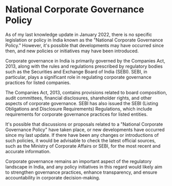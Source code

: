 # National Corporate Governance Policy
As of my last knowledge update in January 2022, there is no specific legislation or policy in India known as the "National Corporate Governance Policy." However, it's possible that developments may have occurred since then, and new policies or initiatives may have been introduced.

Corporate governance in India is primarily governed by the Companies Act, 2013, along with the rules and regulations prescribed by regulatory bodies such as the Securities and Exchange Board of India (SEBI). SEBI, in particular, plays a significant role in regulating corporate governance practices for listed companies.

The Companies Act, 2013, contains provisions related to board composition, audit committees, financial disclosures, shareholder rights, and other aspects of corporate governance. SEBI has also issued the SEBI (Listing Obligations and Disclosure Requirements) Regulations, which include requirements for corporate governance practices for listed entities.

It's possible that discussions or proposals related to a "National Corporate Governance Policy" have taken place, or new developments have occurred since my last update. If there have been any changes or introductions of such policies, it would be advisable to check the latest official sources, such as the Ministry of Corporate Affairs or SEBI, for the most recent and accurate information.

Corporate governance remains an important aspect of the regulatory landscape in India, and any policy initiatives in this regard would likely aim to strengthen governance practices, enhance transparency, and ensure accountability in corporate decision-making.